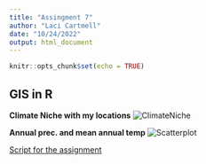 ```yaml
---
title: "Assingment 7"
author: "Laci Cartmell"
date: "10/24/2022"
output: html_document
---
```


```r
knitr::opts_chunk$set(echo = TRUE)
```

## GIS in R



**Climate Niche with my locations**
![ClimateNiche](mysiteshape.png)

**Annual prec. and mean annual temp**
![Scatterplot](scatterplot.png)

[Script for the assignment](https://github.com/laci-cartmell/CARTMELLBIOL7263.rmd/blob/main/Assignments/gisassing.R)
